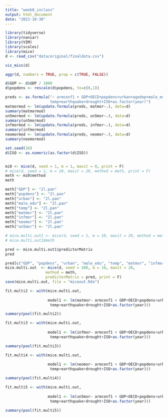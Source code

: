 ```yaml
---
title: "week8_inclass"
output: html_document
date: "2023-10-30"
---
```


```r
library(tidyverse)
library(naniar)
library(VIM)
library(scales)
library(mice)
d <- read_csv("data/original/finaldata.csv")

```

```r
vis_miss(d)
```

```r
aggr(d, numbers = TRUE, prop = c(TRUE, FALSE))
```

```r
d$GDP <- d$GDP / 1000
d$popdens <- rescale(d$popdens, to=c(0,1))

preds <- as.formula("~ armconf1 + GDP+OECD+popdens+urban+agedep+male_edu+
                    temp+earthquake+drought+ISO+as.factor(year)")
matmormod <- lm(update.formula(preds, matmor~.), data=d)
summary(matmormod)
un5mormod <- lm(update.formula(preds, un5mor~.), data=d)
summary(un5mormod)
infmormod <- lm(update.formula(preds, infmor~.), data=d)
summary(infmormod)
neomormod <- lm(update.formula(preds, neomor~.), data=d)
summary(neomormod)

```

```r
set.seed(16)
d$ISO <- as.numeric(as.factor(d$ISO))


mi0 <- mice(d, seed = 1, m = 1, maxit = 0, print = F)
# mice(d, seed = 1, m = 10, maxit = 20, method = meth, print = F)
meth <- mi0$method
meth

meth["GDP"] <- "2l.pan"
meth["popdens"] <- "2l.pan"
meth["urban"] <- "2l.pan"
meth["male_edu"] <- "2l.pan"
meth["temp"] <- "2l.pan"
meth["matmor"] <- "2l.pan"
meth["infmor"] <- "2l.pan"
meth["neomor"] <- "2l.pan"
meth["un5mor"] <- "2l.pan"

# mice.multi.out1 <- mice(d, seed = 1, m = 10, maxit = 20, method = meth, print = F)
# mice.multi.out1$meth

pred <- mice.multi.out1$predictorMatrix
pred

pred[c("GDP", "popdens", "urban", "male_edu", "temp", "matmor", "infmor", "neomor", "un5mor"), "ISO"] <- -2
mice.multi.out  <- mice(d, seed = 100, m = 10, maxit = 20,
                  method = meth,
                  predictorMatrix = pred, print = F)
save(mice.multi.out, file = "miceout.Rda")

```

```r
fit.multi2 <- with(mice.multi.out, 
                   
                   model1 <- lm(matmor~ armconf1 + GDP+OECD+popdens+urban+agedep+male_edu+
                    temp+earthquake+drought+ISO+as.factor(year)))

summary(pool(fit.multi2))

fit.multi3 <- with(mice.multi.out, 
                   
                   model1 <- lm(infmor~ armconf1 + GDP+OECD+popdens+urban+agedep+male_edu+
                    temp+earthquake+drought+ISO+as.factor(year)))

summary(pool(fit.multi3))

fit.multi4 <- with(mice.multi.out, 
                   
                   model1 <- lm(neomor~ armconf1 + GDP+OECD+popdens+urban+agedep+male_edu+
                    temp+earthquake+drought+ISO+as.factor(year)))

summary(pool(fit.multi4))

fit.multi5 <- with(mice.multi.out, 
                   
                   model1 <- lm(un5mor~ armconf1 + GDP+OECD+popdens+urban+agedep+male_edu+
                    temp+earthquake+drought+ISO+as.factor(year)))

summary(pool(fit.multi5))

```


